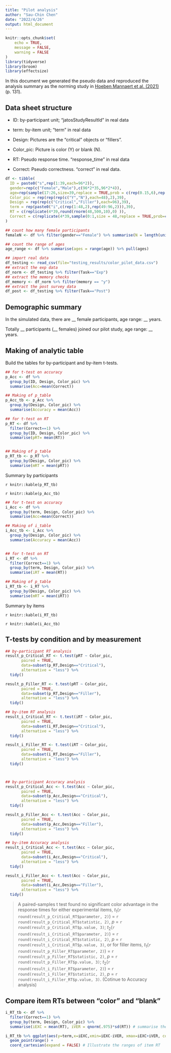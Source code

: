 ```yaml
---
title: "Pilot analysis"
author: "Sau-Chin Chen"
date: "2022/4/26"
output: html_document
---
```


```r
knitr::opts_chunk$set(
	echo = TRUE,
	message = FALSE,
	warning = FALSE
)
library(tidyverse)
library(broom)
library(effectsize)
```

In this document we generated the pseudo data and reproduced the analysis summary as the norming study in [Hoeben Mannaert et al. (2021)](https://link.springer.com/article/10.3758/s13421-020-01078-6#Sec4) (p. 131).


## Data sheet structure

- ID: by-participant unit; "jatosStudyResultId" in real data
- term: by-item unit; "term" in real data

- Design: Pictures are the "critical" objects or "fillers".
- Color_pic: Picture is color (Y) or blank (N).

- RT: Pseudo response time.  "response_time" in real data
- Correct: Pseudo correctness. "correct" in real data.

```r
df <- tibble(
  ID = paste0("s",rep(1:39,each=96*2)),
  gender=rep(c("Female","Male"),c(96*2*35,96*2*4)),
  age=rep(sample(17:26,size=39,replace = TRUE,prob = c(rep(0.15,6),rep(0.1/4,4))),each=96*2),
  Color_pic	= rep(rep(rep(c("Y","N"),each=48),2),39),
  Design = rep(rep(c("Critical","Filler"),each=96),39),
  term = rep(paste0("i",c(rep(1:48,2),rep(49:96,2))),39),
  RT = c(replicate(4*39,round(rnorm(48,500,10),0) )),
  Correct = c(replicate(4*39,sample(0:1,size = 48,replace = TRUE,prob=c(.01,.99)) ))
)

## count how many female participants
femaleN <- df %>% filter(gender=="Female") %>% summarise(N = length(unique(ID)) ) %>% pull(N)

## count the range of ages
age_range <- df %>% summarise(ages = range(age)) %>% pull(ages)
```

```r
## import real data
df_testing <- read_csv(file="testing_results/color_pilot_data.csv")
## extract the exp data
df_norm <- df_testing %>% filter(Task=="Exp")
## extract the memory checks
df_memory <- df_norm %>% filter(memory == "y")
## extract the post survey data
df_post <- df_testing %>% filter(Task=="Post")
```


## Demographic summary

In the simulated data, there are __ female participants, age range: __ years.

Totally __ participants (__ females) joined our pilot study, age range: __ years.

## Making of analytic table

Build the tables for by-participant and by-item t-tests.

```r
## for t-test on accuracy
p_Acc <- df %>%
  group_by(ID, Design, Color_pic) %>%
  summarise(Acc=mean(Correct))

## Making of p_table
p_Acc_tb <- p_Acc %>%
  group_by(Design, Color_pic) %>%
  summarise(Accuracy = mean(Acc))

## for t-test on RT
p_RT <- df %>%
  filter(Correct==1) %>%
  group_by(ID, Design, Color_pic) %>%
  summarise(pRT= mean(RT))


## Making of p_table
p_RT_tb <- p_RT %>%
  group_by(Design, Color_pic) %>%
  summarise(mRT = mean(pRT))

```

Summary by participants

`r knitr::kable(p_RT_tb)`


`r knitr::kable(p_Acc_tb)`

```r
## for t-test on accuracy
i_Acc <- df %>%
  group_by(term, Design, Color_pic) %>%
  summarise(Acc=mean(Correct))

## Making of i_table
i_Acc_tb <- i_Acc %>%
  group_by(Design, Color_pic) %>%
  summarise(Accuracy = mean(Acc))


## for t-test on RT
i_RT <- df %>%
  filter(Correct==1) %>%
  group_by(term, Design, Color_pic) %>%
  summarise(iRT = mean(RT))

## Making of p_table
i_RT_tb <- i_RT %>%
  group_by(Design, Color_pic) %>%
  summarise(mRT = mean(iRT))
```

Summary by items

`r knitr::kable(i_RT_tb)`


`r knitr::kable(i_Acc_tb)`




## T-tests by condition and by measurement

```r
## by-participant RT analysis 
result_p_Critical_RT <- t.test(pRT ~ Color_pic,
       paired = TRUE,
       data=subset(p_RT,Design=="Critical"),
       alternative = "less") %>%
  tidy()

result_p_Filler_RT <- t.test(pRT ~ Color_pic,
       paired = TRUE,
       data=subset(p_RT,Design=="Filler"),
       alternative = "less") %>%
  tidy()

## by-item RT analysis 
result_i_Critical_RT <- t.test(iRT ~ Color_pic,
       paired = TRUE,
       data=subset(i_RT,Design=="Critical"),
       alternative = "less") %>%
  tidy()

result_i_Filler_RT <- t.test(iRT ~ Color_pic,
       paired = TRUE,
       data=subset(i_RT,Design=="Filler"),
       alternative = "less") %>%
  tidy()



## by-participant Accuracy analysis
result_p_Critical_Acc <- t.test(Acc ~ Color_pic,
       paired = TRUE,
       data=subset(p_Acc,Design=="Critical"),
       alternative = "less") %>%
  tidy()

result_p_Filler_Acc <- t.test(Acc ~ Color_pic,
       paired = TRUE,
       data=subset(p_Acc,Design=="Filler"),
       alternative = "less") %>%
  tidy()

## by-item Accuracy analysis
result_i_Critical_Acc <- t.test(Acc ~ Color_pic,
       paired = TRUE,
       data=subset(i_Acc,Design=="Critical"),
       alternative = "less") %>%
  tidy()

result_i_Filler_Acc <- t.test(Acc ~ Color_pic,
       paired = TRUE,
       data=subset(i_Acc,Design=="Filler"),
       alternative = "less") %>%
  tidy()

```


> A paired-samples t test found no significant color advantage in the response times for either experimental items, $t_1$(`r round(result_p_Critical_RT$parameter, 2)`) = `r round(result_p_Critical_RT$statistic, 2)`, *p* = `r round(result_p_Critical_RT$p.value, 3)`; $t_2$(`r round(result_i_Critical_RT$parameter, 2)`) = `r round(result_i_Critical_RT$statistic, 2)`, *p* = `r round(result_i_Critical_RT$p.value, 3)`, or for filler items,  $t_1$(`r round(result_p_Filler_RT$parameter, 2)`) = `r round(result_p_Filler_RT$statistic, 2)`, *p* = `r round(result_p_Filler_RT$p.value, 3)`; $t_2$(`r round(result_i_Filler_RT$parameter, 2)`) = `r round(result_i_Filler_RT$statistic, 2)`, *p* = `r round(result_i_Filler_RT$p.value, 3)`. (Cotinue to Accuracy analysis)



## Compare item RTs between "color" and "blank"

```r
i_RT_tb <- df %>%
  filter(Correct==1) %>%
  group_by(term, Design, Color_pic) %>%
  summarise(iEXC = mean(RT), iVER = qnorm(.975)*sd(RT)) # summarise the confidence intervals by item per color

i_RT_tb %>% ggplot(aes(y=term,x=iEXC,xmin=iEXC-iVER, xmax=iEXC+iVER, color = Color_pic)) +
  geom_pointrange() +
  coord_cartesian(expand = FALSE) # Illustrate the ranges of item RT
```


